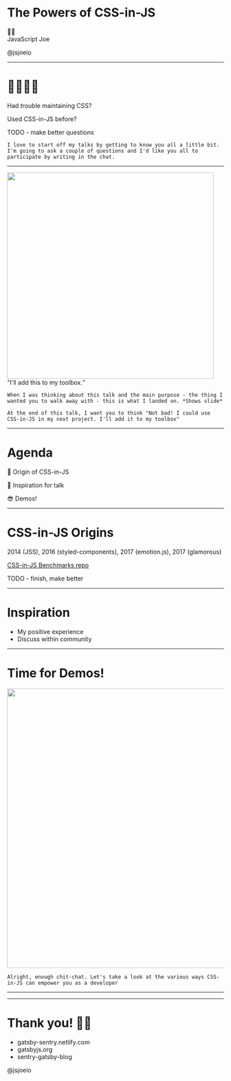 

<Head>
  <link rel="shortcut icon" href="favicon.ico" />
  <title>The Powers of CSS-in-JS</title>
</Head>

# The Powers of CSS-in-JS

<div style={{ margin: '100px 0'}}>
  <p style={{ margin: '0' }}>👋🏼<br/>JavaScript Joe</p>
  <Link href='https://twitter.com/jsjoeio' target="_blank" alt='@jsjoeio Twitter'><p style={{ margin: '0' }}>@jsjoeio</p></Link>
</div>
<Footer />

---

# 👩‍💻👨‍💻

<Appear>
  <p>Had trouble maintaining CSS?</p>
  <p>Used CSS-in-JS before?</p>
  <p>TODO - make better questions</p>
</Appear>

```notes
I love to start off my talks by getting to know you all a little bit. I'm going to ask a couple of questions and I'd like you all to participate by writing in the chat.
```

---

<Appear>
  <div>
    <img src="https://i.giphy.com/media/cXMbxzMdXdVGwDZbyS/giphy.webp" width="480" />
    <div style={{marginTop: '1em'}}>
      <q style={{ fontSize: '2em', fontStyle: 'italic'}}>I'll add this to my toolbox.</q>
    </div>
  </div>
</Appear>

```notes
When I was thinking about this talk and the main purpose - the thing I wanted you to walk away with - this is what I landed on. *Shows slide*

At the end of this talk, I want you to think "Not bad! I could use CSS-in-JS in my next project. I'll add it to my toolbox"
```

---

# Agenda

<Appear>
  <p>📜 Origin of CSS-in-JS</p>
  <p>💫 Inspiration for talk</p>
  <p>😎 Demos!</p>
</Appear>

---

# CSS-in-JS Origins

<Appear>
  <p>2014 (JSS), 2016 (styled-components), 2017 (emotion.js), 2017 (glamorous)</p>
  <p><a href="https://github.com/A-gambit/CSS-IN-JS-Benchmarks" target="_blank">CSS-in-JS Benchmarks repo</a></p>
  <p>TODO - finish, make better</p>
</Appear>

---

# Inspiration

- My positive experience
- Discuss within community

---

# Time for Demos!

<img src="https://i.giphy.com/media/l0ErWnkLjegNB5LlC/giphy.webp" width="650" />

```notes
Alright, enough chit-chat. Let's take a look at the various ways CSS-in-JS can empower you as a developer
```

---



---
# Thank you! 🙏🏼

<ul style={{textAlign: 'left', marginBottom: '120px'}}>
  <Link href='https://gatsby-sentry.netlify.com/' alt='slides'><li> gatsby-sentry.netlify.com</li></Link>
  <Link href='https://gatsbyjs.org' alt='gatsbyjs website.'><li>gatsbyjs.org</li></Link>
  <Link href='https://github.com/jsjoeio/sentry-gatsby-blog' alt='sentry-gatsby-blog'><li>sentry-gatsby-blog</li></Link>
</ul>
<Avatar src='https://avatars1.githubusercontent.com/u/3806031?s=460&v=4' alt='joe previte headshot' />
<Link href='https://twitter.com/jsjoeio' target="_blank" alt='@jsjoeio Twitter'><p style={{fontSize: '16px'}}>@jsjoeio</p></Link>